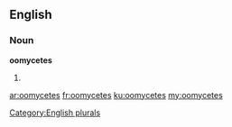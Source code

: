 ==English==

===Noun===
'''oomycetes'''

# {{plural of|oomycete}}

[[Category:English plurals]]

[[ar:oomycetes]]
[[fr:oomycetes]]
[[ku:oomycetes]]
[[my:oomycetes]]